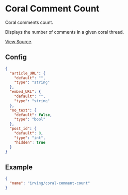 <Meta title="WordPress Components/Coral Comment Count" />

# Coral Comment Count
Coral comments count.

Displays the number of comments in a given coral thread.

[View Source](https://github.com/alleyinteractive/wp-irving/tree/master/inc/components/components/coral-comment-count).

## Config
```json
{
  "article_URL": {
    "default": "",
    "type": "string"
  },
  "embed_URL": {
    "default": "",
    "type": "string"
  },
  "no_text": {
    "default": false,
    "type": "bool"
  },
  "post_id": {
    "default": 0,
    "type": "int",
    "hidden": true
  }
}
```

## Example
```json
{
  "name": "irving/coral-comment-count"
}
```
